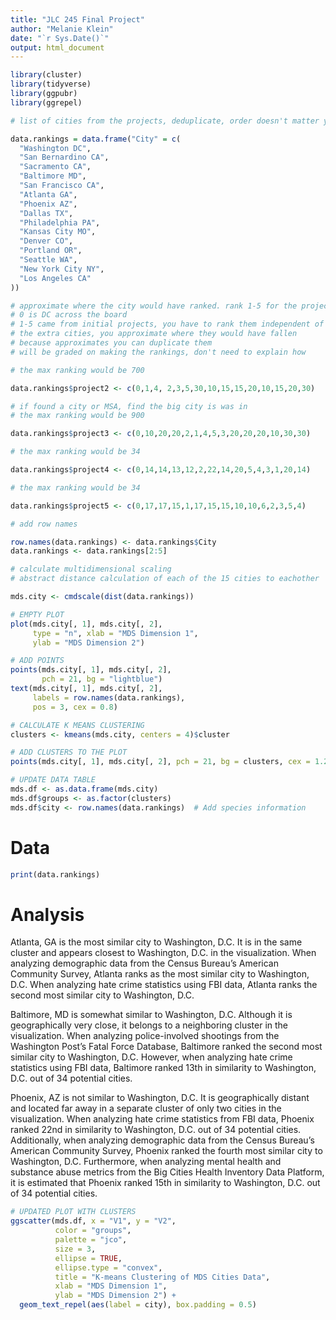 ```yaml
---
title: "JLC 245 Final Project"
author: "Melanie Klein"
date: "`r Sys.Date()`"
output: html_document
---
```


```r
library(cluster)
library(tidyverse)
library(ggpubr)
library(ggrepel)
```

```r
# list of cities from the projects, deduplicate, order doesn't matter yet

data.rankings = data.frame("City" = c(
  "Washington DC",
  "San Bernardino CA",
  "Sacramento CA",
  "Baltimore MD",
  "San Francisco CA",
  "Atlanta GA",
  "Phoenix AZ",
  "Dallas TX",
  "Philadelphia PA",
  "Kansas City MO",
  "Denver CO",
  "Portland OR",
  "Seattle WA",
  "New York City NY",
  "Los Angeles CA"
))
```

```r
# approximate where the city would have ranked. rank 1-5 for the project. should be quick
# 0 is DC across the board
# 1-5 came from initial projects, you have to rank them independent of each other
# the extra cities, you approximate where they would have fallen
# because approximates you can duplicate them
# will be graded on making the rankings, don't need to explain how
```

```r
# the max ranking would be 700

data.rankings$project2 <- c(0,1,4, 2,3,5,30,10,15,15,20,10,15,20,30)
```

```r
# if found a city or MSA, find the big city is was in
# the max ranking would be 900

data.rankings$project3 <- c(0,10,20,20,2,1,4,5,3,20,20,20,10,30,30)
```

```r
# the max ranking would be 34

data.rankings$project4 <- c(0,14,14,13,12,2,22,14,20,5,4,3,1,20,14)
```

```r
# the max ranking would be 34

data.rankings$project5 <- c(0,17,17,15,1,17,15,15,10,10,6,2,3,5,4)
```

```r
# add row names

row.names(data.rankings) <- data.rankings$City
data.rankings <- data.rankings[2:5]
```

```r
# calculate multidimensional scaling
# abstract distance calculation of each of the 15 cities to eachother

mds.city <- cmdscale(dist(data.rankings))
```

```r
# EMPTY PLOT
plot(mds.city[, 1], mds.city[, 2], 
     type = "n", xlab = "MDS Dimension 1", 
     ylab = "MDS Dimension 2")

# ADD POINTS
points(mds.city[, 1], mds.city[, 2], 
       pch = 21, bg = "lightblue")
text(mds.city[, 1], mds.city[, 2], 
     labels = row.names(data.rankings), 
     pos = 3, cex = 0.8)

# CALCULATE K MEANS CLUSTERING
clusters <- kmeans(mds.city, centers = 4)$cluster

# ADD CLUSTERS TO THE PLOT
points(mds.city[, 1], mds.city[, 2], pch = 21, bg = clusters, cex = 1.2)
```

```r
# UPDATE DATA TABLE
mds.df <- as.data.frame(mds.city)
mds.df$groups <- as.factor(clusters)
mds.df$city <- row.names(data.rankings)  # Add species information
```

# Data
```r
print(data.rankings)
```

# Analysis
Atlanta, GA is the most similar city to Washington, D.C. It is in the same cluster and appears closest to Washington, D.C. in the visualization. When analyzing demographic data from the Census Bureau's American Community Survey, Atlanta ranks as the most similar city to Washington, D.C. When analyzing hate crime statistics using FBI data, Atlanta ranks the second most similar city to Washington, D.C.

Baltimore, MD is somewhat similar to Washington, D.C. Although it is geographically very close, it belongs to a neighboring cluster in the visualization. When analyzing police-involved shootings from the Washington Post's Fatal Force Database, Baltimore ranked the second most similar city to Washington, D.C. However, when analyzing hate crime statistics using FBI data, Baltimore ranked 13th in similarity to Washington, D.C. out of 34 potential cities.

Phoenix, AZ is not similar to Washington, D.C. It is geographically distant and located far away in a separate cluster of only two cities in the visualization. When analyzing hate crime statistics from FBI data, Phoenix ranked 22nd in similarity to Washington, D.C. out of 34 potential cities. Additionally, when analyzing demographic data from the Census Bureau's American Community Survey, Phoenix ranked the fourth most similar city to Washington, D.C. Furthermore, when analyzing mental health and substance abuse metrics from the Big Cities Health Inventory Data Platform, it is estimated that Phoenix ranked 15th in similarity to Washington, D.C. out of 34 potential cities.

```r
# UPDATED PLOT WITH CLUSTERS
ggscatter(mds.df, x = "V1", y = "V2",
          color = "groups",
          palette = "jco",
          size = 3,
          ellipse = TRUE,
          ellipse.type = "convex",
          title = "K-means Clustering of MDS Cities Data",
          xlab = "MDS Dimension 1",
          ylab = "MDS Dimension 2") +
  geom_text_repel(aes(label = city), box.padding = 0.5)
```


